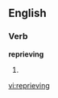 
==English==

===Verb===
'''reprieving'''

# {{present participle of|[[reprieve]]}}

[[vi:reprieving]]